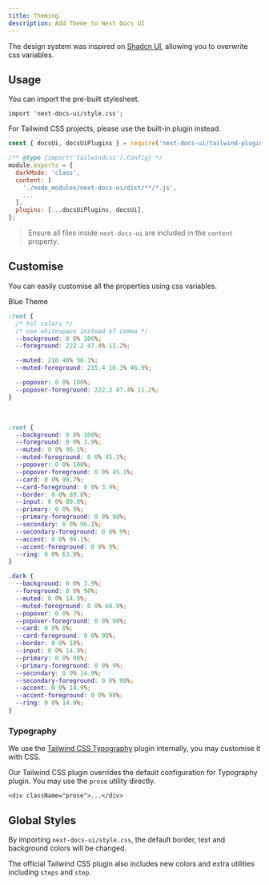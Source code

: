 ```yaml
---
title: Theming
description: Add Theme to Next Docs UI
---
```



The design system was inspired on [Shadcn UI](https://ui.shadcn.com), allowing
you to overwrite css variables.

## Usage

You can import the pre-built stylesheet.

```tsx
import 'next-docs-ui/style.css';
```

For Tailwind CSS projects, please use the built-in plugin instead.

```js
const { docsUi, docsUiPlugins } = require('next-docs-ui/tailwind-plugin');

/** @type {import('tailwindcss').Config} */
module.exports = {
  darkMode: 'class',
  content: [
    './node_modules/next-docs-ui/dist/**/*.js',
    ...
  ],
  plugins: [...docsUiPlugins, docsUi],
};
```

> Ensure all files inside `next-docs-ui` are included in the `content` property.

## Customise

You can easily customise all the properties using css variables.

<div className="mb-4 flex flex-row flex-wrap gap-2">
  <ThemeSwitch style={blueTheme}>Blue Theme</ThemeSwitch>
</div>

```css title="global.css"
:root {
  /* hsl colors */
  /* use whitespace instead of comma */
  --background: 0 0% 100%;
  --foreground: 222.2 47.4% 11.2%;

  --muted: 210 40% 96.1%;
  --muted-foreground: 215.4 16.3% 46.9%;

  --popover: 0 0% 100%;
  --popover-foreground: 222.2 47.4% 11.2%;
}
```

<br />

<Accordions>
<Accordion title="Default Styles">

```css
:root {
  --background: 0 0% 100%;
  --foreground: 0 0% 3.9%;
  --muted: 0 0% 96.1%;
  --muted-foreground: 0 0% 45.1%;
  --popover: 0 0% 100%;
  --popover-foreground: 0 0% 45.1%;
  --card: 0 0% 99.7%;
  --card-foreground: 0 0% 3.9%;
  --border: 0 0% 89.8%;
  --input: 0 0% 89.8%;
  --primary: 0 0% 9%;
  --primary-foreground: 0 0% 98%;
  --secondary: 0 0% 96.1%;
  --secondary-foreground: 0 0% 9%;
  --accent: 0 0% 94.1%;
  --accent-foreground: 0 0% 9%;
  --ring: 0 0% 63.9%;
}

.dark {
  --background: 0 0% 3.9%;
  --foreground: 0 0% 98%;
  --muted: 0 0% 14.9%;
  --muted-foreground: 0 0% 60.9%;
  --popover: 0 0% 7%;
  --popover-foreground: 0 0% 98%;
  --card: 0 0% 8%;
  --card-foreground: 0 0% 98%;
  --border: 0 0% 18%;
  --input: 0 0% 14.9%;
  --primary: 0 0% 98%;
  --primary-foreground: 0 0% 9%;
  --secondary: 0 0% 14.9%;
  --secondary-foreground: 0 0% 98%;
  --accent: 0 0% 14.9%;
  --accent-foreground: 0 0% 98%;
  --ring: 0 0% 14.9%;
}
```

</Accordion>
</Accordions>

### Typography

We use the [Tailwind CSS Typography](https://tailwindcss.com/docs/typography-plugin) plugin internally, you may customise it with CSS.

Our Tailwind CSS plugin overrides the default configuration for Typography plugin. You may use the `prose` utility directly.

```tsx
<div className="prose">...</div>
```

## Global Styles

By importing `next-docs-ui/style.css`, the default border, text and background
colors will be changed.

The official Tailwind CSS plugin also includes new colors and extra utilities including `steps` and `step`.

